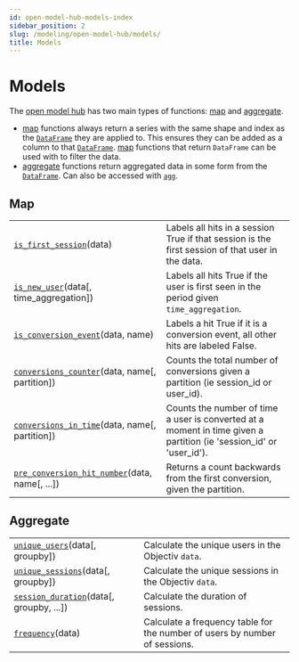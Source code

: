 ```yaml
---
id: open-model-hub-models-index
sidebar_position: 2
slug: /modeling/open-model-hub/models/
title: Models
---
```


# Models

The [open model hub](/modeling/open-model-hub/index.mdx) has two main types of functions:
[map](/modeling/open-model-hub/models/Map/index.mdx) and [aggregate](/modeling/open-model-hub/models/Aggregate/index.mdx).

* [map](/modeling/open-model-hub/models/Map/index.mdx) functions always return a series with the same shape and index as the
[`DataFrame`](/modeling/bach/api-reference/DataFrame/bach.DataFrame.mdx) they are applied to. This ensures they can be added as a column to that
[`DataFrame`](/modeling/bach/api-reference/DataFrame/bach.DataFrame.mdx). [map](/modeling/open-model-hub/models/Map/index.mdx) functions that return
`DataFrame` can be used with to filter the data.
* [aggregate](/modeling/open-model-hub/models/Aggregate/index.mdx) functions return aggregated data in some form from the
[`DataFrame`](/modeling/bach/api-reference/DataFrame/bach.DataFrame.mdx). Can also be accessed with [`agg`](/modeling/open-model-hub/api-reference/ModelHub/modelhub.ModelHub.agg.mdx).

## Map

<div className="table-autosummary">

|                                                   |                                                                                                                                                                                                                        |
| ------------------------------------------------- | --------------------------------------------------------------------------------------------------------------------------------------------------------------------------------------------------------------------- |
| [`is_first_session`](/modeling/open-model-hub/models/Map/modelhub.Map.is_first_session.mdx)(data)                            | Labels all hits in a session True if that session is the first session of that user in the data.                                                                                                                       |
| [`is_new_user`](/modeling/open-model-hub/models/Map/modelhub.Map.is_new_user.mdx)(data[, time_aggregation])             | Labels all hits True if the user is first seen in the period given `time_aggregation`.                                                                                                                                   |
| [`is_conversion_event`](/modeling/open-model-hub/models/Map/modelhub.Map.is_conversion_event.mdx)(data, name)                   | Labels a hit True if it is a conversion event, all other hits are labeled False.                                                                                                                                       |
| [`conversions_counter`](/modeling/open-model-hub/models/Map/modelhub.Map.conversions_counter.mdx)(data, name[, partition])      | Counts the total number of conversions given a partition (ie session_id or user_id).                                                                                                                                   |
| [`conversions_in_time`](/modeling/open-model-hub/models/Map/modelhub.Map.conversions_in_time.mdx)(data, name[, partition])      | Counts the number of time a user is converted at a moment in time given a partition (ie 'session_id' or 'user_id').                                                                                                    |
| [`pre_conversion_hit_number`](/modeling/open-model-hub/models/Map/modelhub.Map.pre_conversion_hit_number.mdx)(data, name[, ...])      | Returns a count backwards from the first conversion, given the partition.                                                                                                                                              |


</div>

## Aggregate

<div className="table-autosummary">

|                                                   |                                                                                                                                                                                                                        |
| ------------------------------------------------- | --------------------------------------------------------------------------------------------------------------------------------------------------------------------------------------------------------------------- |
| [`unique_users`](/modeling/open-model-hub/models/Aggregate/modelhub.Aggregate.unique_users.mdx)(data[, groupby])                     | Calculate the unique users in the Objectiv `data`.                                                                                                                                                                       |
| [`unique_sessions`](/modeling/open-model-hub/models/Aggregate/modelhub.Aggregate.unique_sessions.mdx)(data[, groupby])                  | Calculate the unique sessions in the Objectiv `data`.                                                                                                                                                                    |
| [`session_duration`](/modeling/open-model-hub/models/Aggregate/modelhub.Aggregate.session_duration.mdx)(data[, groupby, ...])            | Calculate the duration of sessions.                                                                                                                                                                                    |
| [`frequency`](/modeling/open-model-hub/models/Aggregate/modelhub.Aggregate.frequency.mdx)(data)                                   | Calculate a frequency table for the number of users by number of sessions.                                                                                                                                             |


</div>
